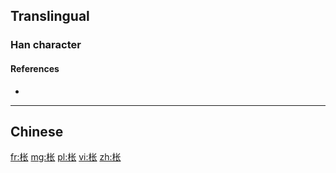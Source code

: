 {{also|棖}}
==Translingual==

===Han character===
{{Han char|rn=75|rad=木|as=04|sn=8|four=|canj=DPO|ids=⿰木长}}

====References====
* {{Han ref|kx=0517.011|hdz=21171.020|uh=67A8|ud=26536}}

----

==Chinese==
{{zh-see|棖}}

[[fr:枨]]
[[mg:枨]]
[[pl:枨]]
[[vi:枨]]
[[zh:枨]]